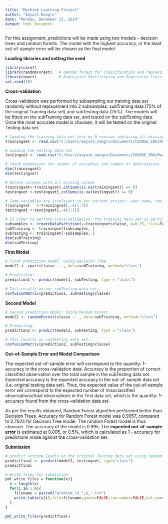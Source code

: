 ```yaml
---
title: "Machine Learning Project"
author: "Aayush Nangru"
date: "Monday, December 22, 2014"
output: html_document
---
```



For this assignment, predictions will be made using two models - decision trees and random forests. The model with the highest accuracy, or the least out-of-sample error will be chosen as the final model.   


**Loading libraries and setting the seed**
```r
library(caret)
library(randomForest)   # Random forest for classification and regression 
library(rpart)          # Regressive Partitioning and Regression trees 
set.seed(10)
```



**Cross-validation**

Cross-validation was performed by subsampling our training data set randomly without replacement into 2 subsamples: subTraining data (75% of the original Training data set) and subTesting data (25%). The models will be fitted on the subTraining data set, and tested on the subTesting data. Once the most accurate model is choosen, it will be tested on the original Testing data set.

```r
# Loading the training data set into my R session replacing all missing with "NA"
trainingset <- read.csv("C:/Users/aayush_nangru/Documents/COURSE_ERA/Machine Learning/Project/pml-training.csv", na.strings=c("NA","#DIV/0!", ""))

# Loading the testing data set 
testingset <- read.csv("C:/Users/aayush_nangru/Documents/COURSE_ERA/Machine Learning/Project/pml-testing.csv", na.strings=c("NA","#DIV/0!", ""))

# Check dimensions for number of variables and number of observations
dim(trainingset)
dim(testingset)

# Delete columns with all missing values
trainingset<-trainingset[,colSums(is.na(trainingset)) == 0]
testingset <-testingset[,colSums(is.na(testingset)) == 0]

# Some variables are irrelevant to our current project: user_name, raw_timestamp_part_1, raw_timestamp_part_,2 cvtd_timestamp, new_window, and  num_window (columns 1 to 7). We can delete these variables.
trainingset   <-trainingset[,-c(1:7)]
testingset <-testingset[,-c(1:7)]

# In order to perform cross-validation, the training data set is partionned into 2 sets: subTraining (75%) and subTest (25%).This will be performed using random subsampling without replacement.
subsamples <- createDataPartition(y=trainingset$classe, p=0.75, list=FALSE)
subTraining <- trainingset[subsamples, ] 
subTesting <- trainingset[-subsamples, ]
dim(subTraining)
dim(subTesting)
```



**First Model**
```r
# First prediction model: Using Decision Tree
model1 <- rpart(classe ~ ., data=subTraining, method="class")

# Predicting:
prediction1 <- predict(model1, subTesting, type = "class")

# Test results on our subTesting data set:
confusionMatrix(prediction1, subTesting$classe)
```



**Second Model**
```r
# Second prediction model: Using Random Forest
model2 <- randomForest(classe ~. , data=subTraining, method="class")

# Predicting:
prediction2 <- predict(model2, subTesting, type = "class")

# Test results on subTesting data set:
confusionMatrix(prediction2, subTesting$classe)
```
 


**Out-of-Sample Error and Model Comparison**   

The expected out-of-sample error will correspond to the quantity: 1-accuracy in the cross-validation data. Accuracy is the proportion of correct classified observation over the total sample in the subTesting data set. Expected accuracy is the expected accuracy in the out-of-sample data set (i.e. original testing data set). Thus, the expected value of the out-of-sample error will correspond to the expected number of missclassified observations/total observations in the Test data set, which is the quantity: 1-accuracy found from the cross-validation data set.    
    
As per the results obtained, Random Forest algorithm performed better than Decision Trees.
Accuracy for Random Forest model was 0.9957, compared to 0.7624 for Decision Tree model. The random Forest model is thus choosen. The accuracy of the model is 0.995. The **expected out-of-sample error** is estimated at 0.005, or 0.5%, which is calculated as 1 - accuracy for predictions made against the cross-validation set.



**Submission**

```r
# predict outcome levels on the original Testing data set using Random Forest algorithm
predictfinal <- predict(model2, testingset, type="class")
predictfinal

# Write files for submission
pml_write_files = function(x){
  n = length(x)
  for(i in 1:n){
    filename = paste0("problem_id_",i,".txt")
    write.table(x[i],file=filename,quote=FALSE,row.names=FALSE,col.names=FALSE)
  }
}

pml_write_files(predictfinal)
```

